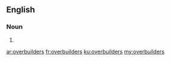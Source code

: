 ==English==

===Noun===
{{head|en}}

# {{plural of|overbuilder}}

[[ar:overbuilders]]
[[fr:overbuilders]]
[[ku:overbuilders]]
[[my:overbuilders]]